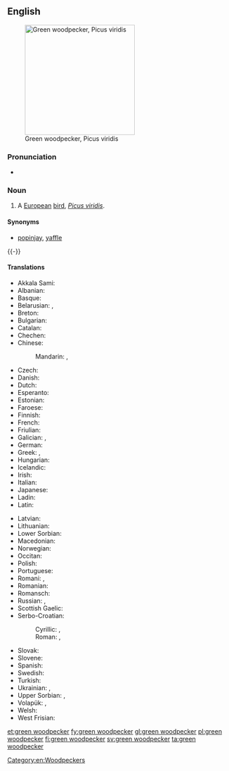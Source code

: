 ==English==
{{wikipedia}}
[[File:Picus_viridis_juv(ThKraft).jpg|thumb|250px|Green woodpecker, Picus viridis]]

===Pronunciation===
* {{a|US}} {{IPA|/ɡɹinˈwʊdpɛkə(ɹ)/|lang=en}}

===Noun===
{{en-noun|head=[[green]] [[woodpecker]]}}

# A [[European]] [[bird]], ''[[Picus viridis]]''.

====Synonyms====
* {{sense|Picus viridis}} [[popinjay]], [[yaffle]]
{{-}}

====Translations====
{{trans-top|''Picus viridis''}}
* Akkala Sami: {{t|sia|ruonáčáihni}}
* Albanian: {{t|sq|qukapiku i gjelbër}}
* Basque: {{t|eu|okil berde}}
* Belarusian: {{t|be|зялены дзяцел|m|tr=zjaljóny dzjácjel|sc=Cyrl}}, {{t|be|жаўна|f|tr=žaŭná|sc=Cyrl}}
* Breton: {{t+|br|kazeg-koad}}
* Bulgarian: {{t|bg|зелен кълвач|m|tr=zelen kǎlvač|sc=Cyrl}}
* Catalan: {{t|ca|picot verd}}
* Chechen: {{t|ce|баьццара хенакIур}}
* Chinese:
*: Mandarin: {{t|cmn|綠啄木鳥|sc=Hani}}, {{t|cmn|绿啄木鸟|tr=lǜ zhuómùniǎo|sc=Hani}}
* Czech: {{t|cs|žluna}}
* Danish: {{t+|da|grønspætte}}
* Dutch: {{t|nl|groene specht|m}}
* Esperanto: {{t|eo|verda pego}}
* Estonian: {{t|et|roherähn meltsas}}
* Faroese: {{t|fo|spónspæta}}
* Finnish: {{t+|fi|vihertikka}}
* French: {{t+|fr|pic vert|m}}
* Friulian: {{t|fur|pic vert}}
* Galician: {{t|gl|petos}}, {{t+|gl|peto verde|m}}
* German: {{t+|de|Grünspecht|m}}
* Greek: {{t|el|πρασινοτσικλιτάρα|sc=Grek}}, {{t|el|πρασινοτσικλιτήρα|sc=Grek}}
* Hungarian: {{t|hu|zöld küllő}}
* Icelandic: {{t+|is|grænspæta}}
* Irish: {{t|ga|cnagaire glas}}
* Italian: {{t+|it|picchio verde|m}}
* Japanese: {{t|ja|ヨーロッパアオゲラ|tr=yōroppa aogera|sc=Jpan}}
* Ladin: {{t|lld|becalen vert}}
* Latin: {{t|la|Picus viridis|m}}
{{trans-mid}}
* Latvian: {{t|lv|zaļā dzilna}}
* Lithuanian: {{t|lt|žalioji meleta}}
* Lower Sorbian: {{t|dsb|zeleny źiśelc|m}}
* Macedonian: {{t|mk|зелен клукаjдрвец|tr=zelen klukajdrvec|sc=Cyrl}}
* Norwegian: {{t|no|grønnspett}}
* Occitan: {{t|oc|pic verd}}
* Polish: {{t+|pl|dzięcioł zielony|m}}
* Portuguese: {{t|pt|peto verde}}
* Romani: {{t-check|rom|zeleno-chuplitari|m|f}}, {{t-check|rom|zeleni-chuplitarka}}
* Romanian: {{t|ro|ghionoaia verde}}
* Romansch: {{t|rm|pitgalain verd}}
* Russian: {{t|ru|зелёный дя́тел|m}}, {{t+|ru|желна́|f}}
* Scottish Gaelic: {{t|gd|cnag ghlas}}
* Serbo-Croatian:
*: Cyrillic: {{t|sh|зелена жуња|f}}, {{t|sh|зелена жуна|f}}
*: Roman: {{t|sh|zelena žunja|f}}, {{t|sh|zelena žuna|f}}
* Slovak: {{t|sk|žlna zelená|f}}
* Slovene: {{t+|sl|zelena žolna}}
* Spanish: {{t|es|pito real|m}}
* Swedish: {{t+|sv|gröngöling}}
* Turkish: {{t+|tr|yeşil ağaçkakan}}
* Ukrainian: {{t|uk|зелений дятел|tr=zеlényj djátеl|sc=Cyrl}}, {{t|uk|жовна|f|tr=žovná|sc=Cyrl}}
* Upper Sorbian: {{t|hsb|žołma}}, {{t|hsb|zeleny dypornak}}
* Volapük: {{qualifier|♂♀}} {{t|vo|grünapikit}}, {{qualifier|♂♀}} {{t|vo|pikit grünik}}
* Welsh: {{t|cy|cnocell werdd}}
* West Frisian: {{t|fy|griene spjocht}}
{{trans-bottom}}

[[Category:en:Woodpeckers]]

[[et:green woodpecker]]
[[fy:green woodpecker]]
[[gl:green woodpecker]]
[[pl:green woodpecker]]
[[fi:green woodpecker]]
[[sv:green woodpecker]]
[[ta:green woodpecker]]
